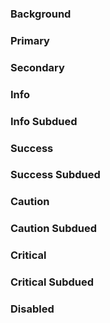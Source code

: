 
<Meta title="Theme/Desing Tokens/Background" />

### Background

<div className="grid grid-cols-2 gap-2">
  <div className="grid grid-cols-1 gap-2 p-2 bg-background text-foreground rounded-xl border border-border">
    <div
      children="Background"
      className="h-10 bg-background text-foreground rounded font-bold flex items-center justify-center border border-border"
    />
  </div>
  <div className="dark grid grid-cols-1 gap-2 p-2 bg-background text-foreground rounded-xl border border-border">
    <div
      children="Background"
      className="h-10 bg-background text-foreground rounded font-bold flex items-center justify-center border border-border"
    />
  </div>
</div>

### Primary

<div className="grid grid-cols-1 gap-2">
  <div className="grid grid-cols-2 gap-2 p-2 bg-background text-foreground rounded-xl border border-border">
    <div
      children="Primary"
      className="h-10 bg-background-primary text-foreground-on-primary rounded font-bold flex items-center justify-center border border-border"
    /> 
    <div
      children="Primary Hover"
      className="h-10 bg-background-primary-hover text-foreground-on-primary rounded font-bold flex items-center justify-center border border-border"
    />
  </div>
  <div className="dark grid grid-cols-2 gap-2 p-2 bg-background text-foreground rounded-xl border border-border">
    <div
      children="Primary"
      className="h-10 bg-background-primary text-foreground-on-primary rounded font-bold flex items-center justify-center border border-border"
    /> 
    <div
      children="Primary Hover"
      className="h-10 bg-background-primary-hover text-foreground-on-primary rounded font-bold flex items-center justify-center border border-border"
    />
  </div>
</div>

### Secondary

<div className="grid grid-cols-1 gap-2">
  <div className="grid grid-cols-2 gap-2 p-2 bg-background text-foreground rounded-xl border border-border">
    <div
      children="Secondary"
      className="h-10 bg-background-secondary text-foreground-on-secondary rounded font-bold flex items-center justify-center border border-border"
    /> 
    <div
      children="Secondary Hover"
      className="h-10 bg-background-secondary-hover text-foreground-on-secondary rounded font-bold flex items-center justify-center border border-border"
    />
  </div>
  <div className="dark grid grid-cols-2 gap-2 p-2 bg-background text-foreground rounded-xl border border-border">
    <div
      children="Secondary"
      className="h-10 bg-background-secondary text-foreground-on-secondary rounded font-bold flex items-center justify-center border border-border"
    /> 
    <div
      children="Secondary Hover"
      className="h-10 bg-background-secondary-hover text-foreground-on-secondary rounded font-bold flex items-center justify-center border border-border"
    />
  </div>
</div>

### Info

<div className="grid grid-cols-1 gap-2">
  <div className="grid grid-cols-2 gap-2 p-2 bg-background text-foreground rounded-xl border border-border">
    <div
      children="Info"
      className="h-10 bg-background-info text-foreground-on-info rounded font-bold flex items-center justify-center border border-border"
    /> 
    <div
      children="Info Hover"
      className="h-10 bg-background-info-hover text-foreground-on-info rounded font-bold flex items-center justify-center border border-border"
    />
  </div>
  <div className="dark grid grid-cols-2 gap-2 p-2 bg-background text-foreground rounded-xl border border-border">
    <div
      children="Info"
      className="h-10 bg-background-info text-foreground-on-info rounded font-bold flex items-center justify-center border border-border"
    /> 
    <div
      children="Info Hover"
      className="h-10 bg-background-info-hover text-foreground-on-info rounded font-bold flex items-center justify-center border border-border"
    />
  </div>
</div>

### Info Subdued

<div className="grid grid-cols-1 gap-2">
  <div className="grid grid-cols-2 gap-2 p-2 bg-background text-foreground rounded-xl border border-border">
    <div
      children="Info Subdued"
      className="h-10 bg-background-info-subdued text-foreground-on-info-subdued rounded font-bold flex items-center justify-center border border-border"
    /> 
    <div
      children="Info Subdued Hover"
      className="h-10 bg-background-info-subdued-hover text-foreground-on-info-subdued rounded font-bold flex items-center justify-center border border-border"
    />
  </div>
  <div className="dark grid grid-cols-2 gap-2 p-2 bg-background text-foreground rounded-xl border border-border">
    <div
      children="Info Subdued"
      className="h-10 bg-background-info-subdued text-foreground-on-info-subdued rounded font-bold flex items-center justify-center border border-border"
    /> 
    <div
      children="Info Subdued Hover"
      className="h-10 bg-background-info-subdued-hover text-foreground-on-info-subdued rounded font-bold flex items-center justify-center border border-border"
    />
  </div>
</div>

### Success

<div className="grid grid-cols-1 gap-2">
  <div className="grid grid-cols-2 gap-2 p-2 bg-background text-foreground rounded-xl border border-border">
    <div
      children="Success"
      className="h-10 bg-background-success text-foreground-on-success rounded font-bold flex items-center justify-center border border-border"
    /> 
    <div
      children="Success Hover"
      className="h-10 bg-background-success-hover text-foreground-on-success rounded font-bold flex items-center justify-center border border-border"
    />
  </div>
  <div className="dark grid grid-cols-2 gap-2 p-2 bg-background text-foreground rounded-xl border border-border">
    <div
      children="Success"
      className="h-10 bg-background-success text-foreground-on-success rounded font-bold flex items-center justify-center border border-border"
    /> 
    <div
      children="Success Hover"
      className="h-10 bg-background-success-hover text-foreground-on-success rounded font-bold flex items-center justify-center border border-border"
    />
  </div>
</div>

### Success Subdued

<div className="grid grid-cols-1 gap-2">
  <div className="grid grid-cols-2 gap-2 p-2 bg-background text-foreground rounded-xl border border-border">
    <div
      children="Success Subdued"
      className="h-10 bg-background-success-subdued text-foreground-on-success-subdued rounded font-bold flex items-center justify-center border border-border"
    /> 
    <div
      children="Success Subdued Hover"
      className="h-10 bg-background-success-subdued-hover text-foreground-on-success-subdued rounded font-bold flex items-center justify-center border border-border"
    />
  </div>
  <div className="dark grid grid-cols-2 gap-2 p-2 bg-background text-foreground rounded-xl border border-border">
    <div
      children="Success Subdued"
      className="h-10 bg-background-success-subdued text-foreground-on-success-subdued rounded font-bold flex items-center justify-center border border-border"
    /> 
    <div
      children="Success Subdued Hover"
      className="h-10 bg-background-success-subdued-hover text-foreground-on-success-subdued rounded font-bold flex items-center justify-center border border-border"
    />
  </div>
</div>

### Caution

<div className="grid grid-cols-1 gap-2">
  <div className="grid grid-cols-2 gap-2 p-2 bg-background text-foreground rounded-xl border border-border">
    <div
      children="Caution"
      className="h-10 bg-background-caution text-foreground-on-caution rounded font-bold flex items-center justify-center border border-border"
    /> 
    <div
      children="Caution Hover"
      className="h-10 bg-background-caution-hover text-foreground-on-caution rounded font-bold flex items-center justify-center border border-border"
    />
  </div>
  <div className="dark grid grid-cols-2 gap-2 p-2 bg-background text-foreground rounded-xl border border-border">
    <div
      children="Caution"
      className="h-10 bg-background-caution text-foreground-on-caution rounded font-bold flex items-center justify-center border border-border"
    /> 
    <div
      children="Caution Hover"
      className="h-10 bg-background-caution-hover text-foreground-on-caution rounded font-bold flex items-center justify-center border border-border"
    />
  </div>
</div>

### Caution Subdued

<div className="grid grid-cols-1 gap-2">
  <div className="grid grid-cols-2 gap-2 p-2 bg-background text-foreground rounded-xl border border-border">
    <div
      children="Caution Subdued"
      className="h-10 bg-background-caution-subdued text-foreground-on-caution-subdued rounded font-bold flex items-center justify-center border border-border"
    /> 
    <div
      children="Caution Subdued Hover"
      className="h-10 bg-background-caution-subdued-hover text-foreground-on-caution-subdued rounded font-bold flex items-center justify-center border border-border"
    />
  </div>
  <div className="dark grid grid-cols-2 gap-2 p-2 bg-background text-foreground rounded-xl border border-border">
    <div
      children="Caution Subdued"
      className="h-10 bg-background-caution-subdued text-foreground-on-caution-subdued rounded font-bold flex items-center justify-center border border-border"
    /> 
    <div
      children="Caution Subdued Hover"
      className="h-10 bg-background-caution-subdued-hover text-foreground-on-caution-subdued rounded font-bold flex items-center justify-center border border-border"
    />
  </div>
</div>

### Critical

<div className="grid grid-cols-1 gap-2">
  <div className="grid grid-cols-2 gap-2 p-2 bg-background text-foreground rounded-xl border border-border">
    <div
      children="Critical"
      className="h-10 bg-background-critical text-foreground-on-critical rounded font-bold flex items-center justify-center border border-border"
    /> 
    <div
      children="Critical Hover"
      className="h-10 bg-background-critical-hover text-foreground-on-critical rounded font-bold flex items-center justify-center border border-border"
    />
  </div>
  <div className="dark grid grid-cols-2 gap-2 p-2 bg-background text-foreground rounded-xl border border-border">
    <div
      children="Critical"
      className="h-10 bg-background-critical text-foreground-on-critical rounded font-bold flex items-center justify-center border border-border"
    /> 
    <div
      children="Critical Hover"
      className="h-10 bg-background-critical-hover text-foreground-on-critical rounded font-bold flex items-center justify-center border border-border"
    />
  </div>
</div>

### Critical Subdued

<div className="grid grid-cols-1 gap-2">
  <div className="grid grid-cols-2 gap-2 p-2 bg-background text-foreground rounded-xl border border-border">
    <div
      children="Critical Subdued"
      className="h-10 bg-background-critical-subdued text-foreground-on-critical-subdued rounded font-bold flex items-center justify-center border border-border"
    /> 
    <div
      children="Critical Subdued Hover"
      className="h-10 bg-background-critical-subdued-hover text-foreground-on-critical-subdued rounded font-bold flex items-center justify-center border border-border"
    />
  </div>
  <div className="dark grid grid-cols-2 gap-2 p-2 bg-background text-foreground rounded-xl border border-border">
    <div
      children="Critical Subdued"
      className="h-10 bg-background-critical-subdued text-foreground-on-critical-subdued rounded font-bold flex items-center justify-center border border-border"
    /> 
    <div
      children="Critical Subdued Hover"
      className="h-10 bg-background-critical-subdued-hover text-foreground-on-critical-subdued rounded font-bold flex items-center justify-center border border-border"
    />
  </div>
</div>

### Disabled

<div className="grid grid-cols-2 gap-2">
  <div className="grid grid-cols-1 gap-2 p-2 bg-background text-foreground rounded-xl border border-border">
    <div
      children="Disabled"
      className="h-10 bg-background-disabled text-foreground-on-disabled rounded font-bold flex items-center justify-center border border-border"
    />
  </div>
  <div className="dark grid grid-cols-1 gap-2 p-2 bg-background text-foreground rounded-xl border border-border">
    <div
      children="Disabled"
      className="h-10 bg-background-disabled text-foreground-on-disabled rounded font-bold flex items-center justify-center border border-border"
    /> 
  </div>
</div>
